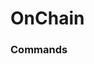 # OnChain




### Commands
<ul className="grid grid-cols-1 md:grid-cols-2 lg:grid-cols-3 xl:grid-cols-4 gap-4 -ml-6">
<ReferenceCard
    title="Address"
    description="Load address for further analysis. You can analyze account address, token address or transaction hash. [Source:..."
    url="/terminal/reference/crypto/onchain/address"
    command
/>
<ReferenceCard
    title="Baas"
    description="Display average bid, ask prices, spread for given crypto pair for chosen time period [Source:..."
    url="/terminal/reference/crypto/onchain/baas"
    command
/>
<ReferenceCard
    title="Balance"
    description="Display info about tokens on given ethereum blockchain balance. [Source: Ethplorer]"
    url="/terminal/reference/crypto/onchain/balance"
    command
/>
<ReferenceCard
    title="Btcblockdata"
    description="Display block data from Blockchain.com, [Source: https://api.blockchain.info/]"
    url="/terminal/reference/crypto/onchain/btcblockdata"
    command
/>
<ReferenceCard
    title="Btccp"
    description="Display BTC circulating supply [Source: https://api.blockchain.info/]"
    url="/terminal/reference/crypto/onchain/btccp"
    command
/>
<ReferenceCard
    title="Btcct"
    description="Display BTC confirmed transactions [Source: https://api.blockchain.info/]"
    url="/terminal/reference/crypto/onchain/btcct"
    command
/>
<ReferenceCard
    title="Dvcp"
    description="Display daily volume for given crypto pair [Source: https://graphql.bitquery.io/]"
    url="/terminal/reference/crypto/onchain/dvcp"
    command
/>
<ReferenceCard
    title="Gwei"
    description="Display ETH gas fees [Source: https://ethgasstation.info]"
    url="/terminal/reference/crypto/onchain/gwei"
    command
/>
<ReferenceCard
    title="Hist"
    description="Display history for given ethereum blockchain balance. e.g. 0x3cD751E6b0078Be393132286c442345e5DC49699 [Source:..."
    url="/terminal/reference/crypto/onchain/hist"
    command
/>
<ReferenceCard
    title="Holders"
    description="Display top ERC20 token holders: e.g. 0x1f9840a85d5aF5bf1D1762F925BDADdC4201F984 [Source: Ethplorer]"
    url="/terminal/reference/crypto/onchain/holders"
    command
/>
<ReferenceCard
    title="Hr"
    description="Display mean hashrate for a certain blockchain (ETH or BTC) [Source: https://glassnode.org]"
    url="/terminal/reference/crypto/onchain/hr"
    command
/>
<ReferenceCard
    title="Info"
    description="Display info about ERC20 token. e.g. 0x1f9840a85d5aF5bf1D1762F925BDADdC4201F984 [Source: Ethplorer]"
    url="/terminal/reference/crypto/onchain/info"
    command
/>
<ReferenceCard
    title="Lt"
    description="Display Trades on Decentralized Exchanges aggregated by DEX or Month [Source: https://graphql.bitquery.io/]"
    url="/terminal/reference/crypto/onchain/lt"
    command
/>
<ReferenceCard
    title="Prices"
    description="Display token historical prices. e.g. 0x1f9840a85d5aF5bf1D1762F925BDADdC4201F984 [Source: Ethplorer]"
    url="/terminal/reference/crypto/onchain/prices"
    command
/>
<ReferenceCard
    title="Th"
    description="Displays info about token history. e.g. 0x1f9840a85d5aF5bf1D1762F925BDADdC4201F984 [Source: Ethplorer]"
    url="/terminal/reference/crypto/onchain/th"
    command
/>
<ReferenceCard
    title="Top"
    description="Display top ERC20 tokens. [Source: Ethplorer]"
    url="/terminal/reference/crypto/onchain/top"
    command
/>
<ReferenceCard
    title="Topledger"
    description="Display on-chain data from topledger. [Source: Topledger]"
    url="/terminal/reference/crypto/onchain/topledger"
    command
/>
<ReferenceCard
    title="Ttcp"
    description="Display most traded crypto pairs on given decentralized exchange in chosen time period. [Source:..."
    url="/terminal/reference/crypto/onchain/ttcp"
    command
/>
<ReferenceCard
    title="Tv"
    description="Display token volume on different Decentralized Exchanges. [Source: https://graphql.bitquery.io/]"
    url="/terminal/reference/crypto/onchain/tv"
    command
/>
<ReferenceCard
    title="Tx"
    description="Display info ERC20 token transaction on ethereum blockchain. e.g...."
    url="/terminal/reference/crypto/onchain/tx"
    command
/>
<ReferenceCard
    title="Ueat"
    description="Display number of unique ethereum addresses which made a transaction in given time interval, [Source:..."
    url="/terminal/reference/crypto/onchain/ueat"
    command
/>
<ReferenceCard
    title="Whales"
    description="Display crypto whales transactions. [Source: https://docs.whale-alert.io/]"
    url="/terminal/reference/crypto/onchain/whales"
    command
/>
</ul>
